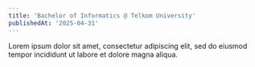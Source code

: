 ```yaml
---
title: 'Bachelor of Informatics @ Telkom University'
publishedAt: '2025-04-31'
---
```


Lorem ipsum dolor sit amet, consectetur adipiscing elit, sed do eiusmod tempor incididunt ut labore et dolore magna aliqua.
